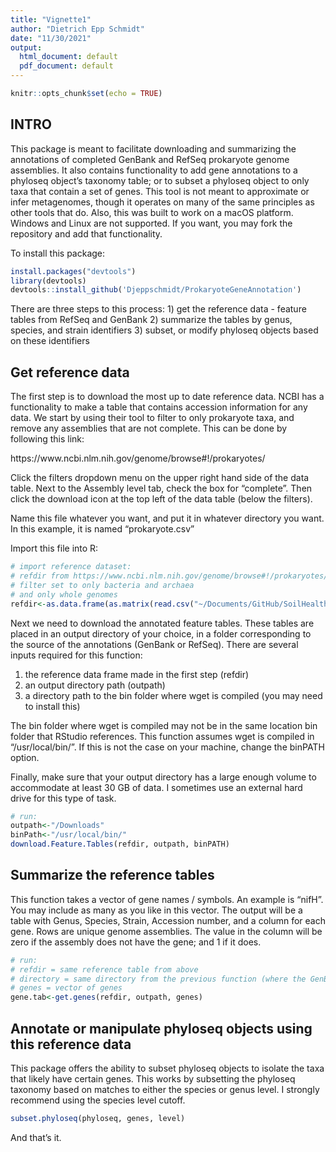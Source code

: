 ```yaml
---
title: "Vignette1"
author: "Dietrich Epp Schmidt"
date: "11/30/2021"
output:
  html_document: default
  pdf_document: default
---
```


```r
knitr::opts_chunk$set(echo = TRUE)
```

## INTRO

This package is meant to facilitate downloading and summarizing the annotations of completed GenBank and RefSeq prokaryote genome assemblies. It also contains functionality to add gene annotations to a phyloseq object's taxonomy table; or to subset a phyloseq object to only taxa that contain a set of genes. This tool is not meant to approximate or infer metagenomes, though it operates on many of the same principles as other tools that do. Also, this was built to work on a macOS platform. Windows and Linux are not supported. If you want, you may fork the repository and add that functionality.

To install this package:
```r
install.packages("devtools")
library(devtools)
devtools::install_github('Djeppschmidt/ProkaryoteGeneAnnotation')
```

There are three steps to this process:
1) get the reference data - feature tables from RefSeq and GenBank
2) summarize the tables by genus, species, and strain identifiers
3) subset, or modify phyloseq objects based on these identifiers

## Get reference data

The first step is to download the most up to date reference data. NCBI has a functionality to make a table that contains accession information for any data. We start by using their tool to filter to only prokaryote taxa, and remove any assemblies that are not complete. This can be done by following this link:

https://www.ncbi.nlm.nih.gov/genome/browse#!/prokaryotes/

Click the filters dropdown menu on the upper right hand side of the data table. Next to the Assembly level tab, check the box for "complete". Then click the download icon at the top left of the data table (below the filters).

Name this file whatever you want, and put it in whatever directory you want. In this example, it is named "prokaryote.csv"

Import this file into R:
```r
# import reference dataset:
# refdir from https://www.ncbi.nlm.nih.gov/genome/browse#!/prokaryotes/
# filter set to only bacteria and archaea
# and only whole genomes
refdir<-as.data.frame(as.matrix(read.csv("~/Documents/GitHub/SoilHealthDB/prokaryotes.csv", sep=",")))
```

Next we need to download the annotated feature tables. These tables are placed in an output directory of your choice, in a folder corresponding to the source of the annotations (GenBank or RefSeq). There are several inputs required for this function:

1) the reference data frame made in the first step (refdir)
2) an output directory path (outpath)
3) a directory path to the bin folder where wget is compiled (you may need to install this)

The bin folder where wget is compiled may not be in the same location bin folder that RStudio references. This function assumes wget is compiled in "/usr/local/bin/". If this is not the case on your machine, change the binPATH option.

Finally, make sure that your output directory has a large enough volume to accommodate at least 30 GB of data. I sometimes use an external hard drive for this type of task. 
```r
# run:
outpath<-"/Downloads"
binPath<-"/usr/local/bin/"
download.Feature.Tables(refdir, outpath, binPATH)
```

## Summarize the reference tables

This function takes a vector of gene names / symbols. An example is "nifH". You may include as many as you like in this vector. The output will be a table with Genus, Species, Strain, Accession number, and a column for each gene. Rows are unique genome assemblies. The value in the column will be zero if the assembly does not have the gene; and 1 if it does.

```r
# run:
# refdir = same reference table from above
# directory = same directory from the previous function (where the GenBank and RefSeq folders exist)
# genes = vector of genes
gene.tab<-get.genes(refdir, outpath, genes)
```


## Annotate or manipulate phyloseq objects using this reference data

This package offers the ability to subset phyloseq objects to isolate the taxa that likely have certain genes. This works by subsetting the phyloseq taxonomy based on matches to either the species or genus level. I strongly recommend using the species level cutoff.

```r
subset.phyloseq(phyloseq, genes, level)
```

And that's it.
